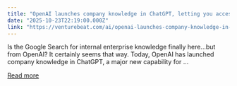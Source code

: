 ```yaml
---
title: "OpenAI launches company knowledge in ChatGPT, letting you access your firm's data from Google Drive, Slack, GitHub"
date: "2025-10-23T22:19:00.000Z"
link: "https://venturebeat.com/ai/openai-launches-company-knowledge-in-chatgpt-letting-you-access-your-firms"
---
```


Is the Google Search for internal enterprise knowledge finally here...but from OpenAI? It certainly seems that way. Today, OpenAI has launched company knowledge in ChatGPT, a major new capability for ...

[Read more](https://venturebeat.com/ai/openai-launches-company-knowledge-in-chatgpt-letting-you-access-your-firms)
